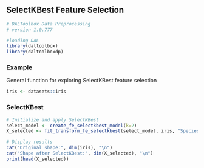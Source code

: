 ## SelectKBest Feature Selection

```r
# DALToolbox Data Preprocessing
# version 1.0.777

#loading DAL
library(daltoolbox) 
library(daltoolboxdp)
```

### Example
General function for exploring SelectKBest feature selection

```r
iris <- datasets::iris
```

### SelectKBest

```r
# Initialize and apply SelectKBest
select_model <- create_fe_selectkbest_model(k=2)
X_selected <- fit_transform_fe_selectkbest(select_model, iris, "Species")

# Display results
cat("Original shape:", dim(iris), "\n")
cat("Shape after SelectKBest:", dim(X_selected), "\n")
print(head(X_selected))
```